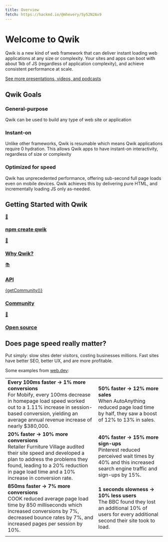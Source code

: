 ```yaml
---
title: Overview
fetch: https://hackmd.io/@mhevery/Sy52N2Ax9
---
```



# Welcome to Qwik

Qwik is a new kind of web framework that can deliver instant loading web applications at any size or complexity. Your sites and apps can boot with about 1kb of JS (regardless of application complexity), and achieve consistent performance at scale.

[See more presentations, videos, and podcasts](/media/)

## Qwik Goals

<div class="card-grid">
  <div class="card">
    <h3>General-purpose</h3>
    <p>Qwik can be used to build any type of web site or application</p>
  </div>
    <div class="card">
    <h3>Instant-on</h3>
    <p>Unlike other frameworks, Qwik is resumable which means Qwik applications require 0 hydration. This allows Qwik apps to have instant-on interactivity, regardless of size or complexity</p>
  </div>
    <div class="card">
    <h3>Optimized for speed</h3>
    <p>Qwik has unprecedented performance, offering sub-second full page loads even on mobile devices. Qwik achieves this by delivering pure HTML, and incrementally loading JS only as-needed.</p>
  </div>
</div>

## Getting Started with Qwik

<div class="card-grid">
  <a class="card card-center" href='/docs/getting-started/'>
    <p class='icon'>🚀</p>
    <h3>npm create qwik</h3>
  </a>
  <a class="card card-center" href='/docs/think-qwik/'>
    <p class='icon'>🤔</p>
    <h3>Why Qwik?</h3>
  </a>
  <a class="card card-center" href='/docs/components/overview/'>
    <p class='icon'>📚</p>
    <h3>API</h3>
  </a>
  <a class="card card-center" href='https://qwik.builder.io/chat'>
    <p class='icon'>{getCommunity()}</p>
    <h3>Community</h3>
  </a>
  <a class="card card-center" href='https://github.com/BuilderIO/qwik'>
    <p class='icon'>💙</p>
    <h3>Open source</h3>
  </a>
</div>

## Does page speed really matter?

Put simply: slow sites deter visitors, costing businesses millions. Fast sites have better SEO, better UX, and are more profitable.

Some examples from [web.dev](https://web.dev/tags/case-study/):

|                                                                                                                                                                                                                                               |                                                                                                                                                        |
| --------------------------------------------------------------------------------------------------------------------------------------------------------------------------------------------------------------------------------------------- | ------------------------------------------------------------------------------------------------------------------------------------------------------ |
| **Every 100ms faster → 1% more conversions** <br /> For Mobify, every 100ms decrease in homepage load speed worked out to a 1.11% increase in session-based conversion, yielding an average annual revenue increase of nearly $380,000.       | **50% faster → 12% more sales** <br /> When AutoAnything reduced page load time by half, they saw a boost of 12% to 13% in sales.                      |
| **20% faster → 10% more conversions** <br /> Retailer Furniture Village audited their site speed and developed a plan to address the problems they found, leading to a 20% reduction in page load time and a 10% increase in conversion rate. | **40% faster → 15% more sign-ups** <br /> Pinterest reduced perceived wait times by 40% and this increased search engine traffic and sign-ups by 15%.  |
| **850ms faster → 7% more conversions** <br /> COOK reduced average page load time by 850 milliseconds which increased conversions by 7%, decreased bounce rates by 7%, and increased pages per session by 10%.                                | **1 seconds slowness → 10% less users** <br /> The BBC found they lost an additional 10% of users for every additional second their site took to load. |
|                                                                                                                                                                                                                                               |                                                                                                                                                        |
